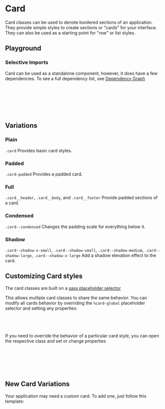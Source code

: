 

<Meta of={CardStories} />

# Card

Card classes can be used to denote bordered sections of an application. They provide simple styles to create sections or "cards" for your interface. They can also be used as a starting point for "row" or list styles.

## Playground

<Canvas of={CardStories.Plain} />
<Controls of={CardStories.Plain} />

### Selective Imports

Card can be used as a standalone component, however, it does have a few dependencies. To see a full dependency list, see [Dependency Graph](?path=/docs/overview-selective-imports--docs#dependencies)

```css
// Depends on
@import '@rolemodel/optics/dist/scss/core/tokens';
@import '@rolemodel/optics/dist/scss/core/base';

// Component
@import '@rolemodel/optics/dist/scss/components/card';
```

## Variations

### Plain

`.card` Provides basic card styles.

<Canvas of={CardStories.Plain} />

### Padded

`.card-padded` Provides a padded card.

<Canvas of={CardStories.Padded} />

### Full

`.card__header`, `.card__body`, and `.card__footer` Provide padded sections of a card.

<Canvas of={CardStories.Full} />

### Condensed

`.card--condensed` Changes the padding scale for everything below it.

<Canvas of={CardStories.Condensed} />

### Shadow

`.card--shadow-x-small`, `.card--shadow-small`, `.card--shadow-medium`, `.card--shadow-large`, `.card--shadow-x-large` Add a shadow elevation effect to the card.

<Canvas of={CardStories.Shadow} />

## Customizing Card styles

<div
  dangerouslySetInnerHTML={{
    __html: createAlert({
      title: 'Important!',
      description: 'These patterns represent how to customize the style of the card for you project.',
    }).outerHTML,
  }}
></div>

The card classes are built on a [sass placeholder selector](https://sass-lang.com/documentation/style-rules/placeholder-selectors)

This allows multiple card classes to share the same behavior. You can modify all cards behavior by overriding the `%card-global` placeholder selector and setting any properties:

```css
%card-global {
  font-size: var(--op-font-2x-large);
}
```

If you need to override the behavior of a particular card style, you can open the respective class and set or change properties

```css
// This will only affect the card, but not card-padded
.card {
  background-color: red;
  color: white;
}
```

## New Card Variations

<div
  dangerouslySetInnerHTML={{
    __html: createAlert({
      title: 'Important!',
      description: 'These patterns represent how to create new variations of the card for you project.',
    }).outerHTML,
  }}
></div>

Your application may need a custom card. To add one, just follow this template:

```css
.card-{name} {
  @extend %card-global;

  background-color:
  color:
}
```

```css
.card-purple {
  @extend %badge-global;

  border-radius: var(--op-radius-large);
  font-size: var(--op-font-2x-large);

  .card__header {
    background-color: purple;
    color: white;
  }
}
```
